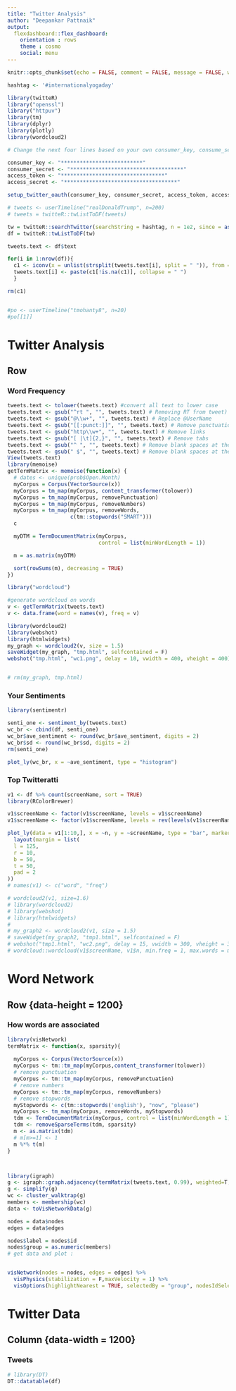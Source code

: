 ---
title: "Twitter Analysis"
author: "Deepankar Pattnaik"
output: 
  flexdashboard::flex_dashboard:
    orientation : rows
    theme : cosmo
    social: menu
---

```{r setup, include=FALSE}

knitr::opts_chunk$set(echo = FALSE, comment = FALSE, message = FALSE, warning = FALSE, error = FALSE, fig.width = 11, fig.align = "center")

hashtag <- '#internationalyogaday'

library(twitteR)
library("openssl")
library("httpuv")
library(tm)
library(dplyr)
library(plotly)
library(wordcloud2)

# Change the next four lines based on your own consumer_key, consume_secret, access_token, and access_secret.

consumer_key <- "**************************"
consumer_secret <- "************************************"
access_token <- "*********************************"
access_secret <- "************************************"

setup_twitter_oauth(consumer_key, consumer_secret, access_token, access_secret)

# tweets <- userTimeline("realDonaldTrump", n=200)
# tweets = twitteR::twListToDF(tweets)

tw = twitteR::searchTwitter(searchString = hashtag, n = 1e2, since = as.character(Sys.Date()-7), retryOnRateLimit = 1e3)
df = twitteR::twListToDF(tw)

tweets.text <- df$text

for(i in 1:nrow(df)){
  c1 <- iconv(x = unlist(strsplit(tweets.text[i], split = " ")), from = "latin1", to = "ASCII")
  tweets.text[i] <- paste(c1[!is.na(c1)], collapse = " ")
  }

rm(c1)


#po <- userTimeline("tmohanty8", n=20)
#po[[1]]
```

Twitter Analysis
=======================================================================

Row {data-height=1200}
-----------------------------------------------------------------------

### Word Frequency

```{r}
tweets.text <- tolower(tweets.text) #convert all text to lower case
tweets.text <- gsub("^rt ", "", tweets.text) # Removing RT from tweet)
tweets.text <- gsub("@\\w+", "", tweets.text) # Replace @UserName
tweets.text <- gsub("[[:punct:]]", "", tweets.text) # Remove punctuation
tweets.text <- gsub("http\\w+", "", tweets.text) # Remove links
tweets.text <- gsub("[ |\t]{2,}", "", tweets.text) # Remove tabs
tweets.text <- gsub("^ ", "", tweets.text) # Remove blank spaces at the beginning
tweets.text <- gsub(" $", "", tweets.text) # Remove blank spaces at the end
View(tweets.text)
library(memoise)
getTermMatrix <- memoise(function(x) {
  # dates <- unique(prob$Open.Month)
  myCorpus = Corpus(VectorSource(x))
  myCorpus = tm_map(myCorpus, content_transformer(tolower))
  myCorpus = tm_map(myCorpus, removePunctuation)
  myCorpus = tm_map(myCorpus, removeNumbers)
  myCorpus = tm_map(myCorpus, removeWords,
                    c(tm::stopwords("SMART")))
  c

  myDTM = TermDocumentMatrix(myCorpus,
                             control = list(minWordLength = 1))

  m = as.matrix(myDTM)

  sort(rowSums(m), decreasing = TRUE)
})

library("wordcloud")

#generate wordcloud on words
v <- getTermMatrix(tweets.text)
v <- data.frame(word = names(v), freq = v)

library(wordcloud2)
library(webshot)
library(htmlwidgets)
my_graph <- wordcloud2(v, size = 1.5)
saveWidget(my_graph, "tmp.html", selfcontained = F)
webshot("tmp.html", "wc1.png", delay = 10, vwidth = 400, vheight = 400)


# rm(my_graph, tmp.html)
```



### Your Sentiments

```{r}
library(sentimentr)

senti_one <- sentiment_by(tweets.text) 
wc_br <- cbind(df, senti_one)
wc_br$ave_sentiment <- round(wc_br$ave_sentiment, digits = 2)
wc_br$sd <- round(wc_br$sd, digits = 2)
rm(senti_one)

plot_ly(wc_br, x = ~ave_sentiment, type = "histogram")


```

### Top Twitteratti

```{r }
v1 <- df %>% count(screenName, sort = TRUE)
library(RColorBrewer)

v1$screenName <- factor(v1$screenName, levels = v1$screenName)
v1$screenName <- factor(v1$screenName, levels = rev(levels(v1$screenName)))

plot_ly(data = v1[1:10,], x = ~n, y = ~screenName, type = "bar", marker = list(color = brewer.pal(10, "Dark2"))) %>% 
  layout(margin = list(
  l = 125,
  r = 10,
  b = 50,
  t = 50,
  pad = 2
))
# names(v1) <- c("word", "freq")

# wordcloud2(v1, size=1.6)
# library(wordcloud2)
# library(webshot)
# library(htmlwidgets)
# 
# my_graph2 <- wordcloud2(v1, size = 1.5)
# saveWidget(my_graph2, "tmp1.html", selfcontained = F)
# webshot("tmp1.html", "wc2.png", delay = 15, vwidth = 300, vheight = 300)
# wordcloud::wordcloud(v1$screenName, v1$n, min.freq = 1, max.words = max(v1$n), random.order=FALSE, rot.per=.3, colors=brewer.pal(8, "Dark2"))

```

Word Network
=======================================================================

Row {data-height = 1200}
-----------------------------------------------------------------------

### How words are associated

```{r}
library(visNetwork)
termMatrix <- function(x, sparsity){
  
  myCorpus <- Corpus(VectorSource(x))
  myCorpus <- tm::tm_map(myCorpus,content_transformer(tolower))
  # remove punctuation
  myCorpus <- tm::tm_map(myCorpus, removePunctuation)
  # remove numbers
  myCorpus <- tm::tm_map(myCorpus, removeNumbers)
  # remove stopwords
  myStopwords <- c(tm::stopwords('english'), "now", "please")
  myCorpus <- tm_map(myCorpus, removeWords, myStopwords)
  tdm <- TermDocumentMatrix(myCorpus, control = list(minWordLength = 1))
  tdm <- removeSparseTerms(tdm, sparsity)
  m <- as.matrix(tdm)
  # m[m>=1] <- 1
  m %*% t(m)
}



library(igraph)
g <- igraph::graph.adjacency(termMatrix(tweets.text, 0.99), weighted=T, mode = "undirected")
g <- simplify(g)
wc <- cluster_walktrap(g)
members <- membership(wc)
data <- toVisNetworkData(g)

nodes = data$nodes
edges = data$edges

nodes$label = nodes$id
nodes$group = as.numeric(members)
# get data and plot :


visNetwork(nodes = nodes, edges = edges) %>%
  visPhysics(stabilization = F,maxVelocity = 1) %>%
  visOptions(highlightNearest = TRUE, selectedBy = "group", nodesIdSelection = TRUE)


```

Twitter Data
=======================================================================

Column {data-width = 1200}
-----------------------------------------------------------------------

### Tweets

```{r}
# library(DT)
DT::datatable(df)

```




